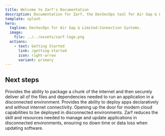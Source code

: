 ```yaml
---
title: Welcome to Zarf's Documentation
description: Documentation for Zarf, the DevSecOps tool for Air Gap & Limited-Connection Systems.
template: splash
hero:
  tagline: DevSecOps for Air Gap & Limited-Connection Systems.
  image:
    file: ../../assets/zarf-logo.png
  actions:
    - text: Getting Started
      link: /getting-started
      icon: right-arrow
      variant: primary
---
```



## Next steps

<CardGrid stagger>
  <Card title="Securely Package Apps & Resources" icon="pencil">
    Provides the ability to package a chunk of the internet and then securely deliver all of the files and dependencies needed to run an application in a disconnected environment.
  </Card>
  <Card title="Deploy Cloud Apps While Disconnected" icon="add-document">
    Provides the ability to deploy apps declaratively and without internet connectivity. Opening up the door for modern cloud capabilities to be deployed in disconnected environments.
  </Card>
  <Card title="Easily Maintain Apps While Disconnected" icon="setting">
    Zarf reduces the skill and resources needed to manage and update applications in disconnected environments, ensuring no down time or data loss when updating software.
  </Card>
</CardGrid>
